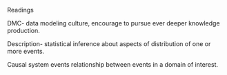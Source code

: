 Readings

DMC- data modeling culture, encourage to pursue ever deeper knowledge production.

Description- statistical inference about aspects of distribution of one or more events.

Causal system events relationship between events in a domain of interest.
